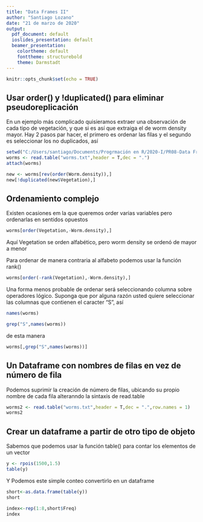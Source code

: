 ```yaml
---
title: "Data Frames II"
author: "Santiago Lozano"
date: "21 de marzo de 2020"
output:
  pdf_document: default
  ioslides_presentation: default
  beamer_presentation:
    colortheme: default
    fonttheme: structurebold
    theme: Darmstadt
---
```


```r
knitr::opts_chunk$set(echo = TRUE)
```

## Usar order() y !duplicated() para eliminar pseudoreplicación

En un ejemplo más complicado quisieramos extraer una observación de cada tipo de vegetación, y que si es así que extraiga el de worm density mayor. Hay 2 pasos par hacer, el primero es ordenar las filas y el segundo es seleccionar los no duplicados, así


```r
setwd("C:/Users/santiago/Documents/Progrmación en R/2020-I/PR08-Data Frames")
worms <- read.table("worms.txt",header = T,dec = ".")
attach(worms)
```

```r
new <- worms[rev(order(Worm.density)),]
new[!duplicated(new$Vegetation),]
```

## Ordenamiento complejo

Existen ocasiones em la que queremos order varias variables pero ordenarlas en sentidos opuestos

```r
worms[order(Vegetation,-Worm.density),]
```

Aquí Vegetation se orden alfabético, pero worm density se ordenó de mayor a menor

Para ordenar de manera contraria al alfabeto podemos usar la función rank()

```r
worms[order(-rank(Vegetation),-Worm.density),]
```

Una forma menos probable de ordenar será seleccionando columna sobre operadores lógico. Suponga que por alguna razón usted quiere seleccionar las columnas que contienen el caracter "S", así

```r
names(worms)
```

```r
grep("S",names(worms))
```

de esta manera

```r
worms[,grep("S",names(worms))]
```

## Un Dataframe con nombres de filas en vez de número de fila

Podemos suprimir la creación de número de filas, ubicando su propio nombre de cada fila alteranndo la sintaxis de read.table

```r
worms2 <- read.table("worms.txt",header = T,dec = ".",row.names = 1)
worms2
```

## Crear un dataframe a partir de otro tipo de objeto

Sabemos que podemos usar la función table() para contar los elementos de un vector

```r
y <- rpois(1500,1.5)
table(y)
```

Y Podemos este simple conteo convertirlo en un dataframe

```r
short<-as.data.frame(table(y))
short
```


```r
index<-rep(1:8,short$Freq)
index
```














